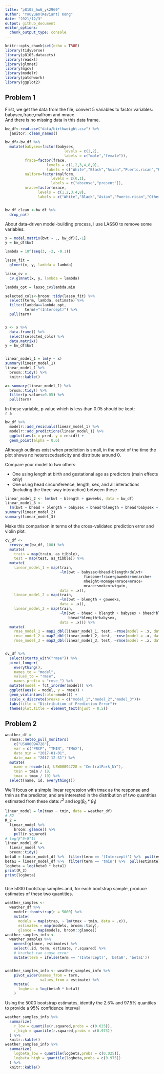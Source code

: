```yaml
---
title: "p8105_hw6_yk2960"
author: "Youyuan(Keviant) Kong"
date: "2021/12/3"
output: github_document
editor_options: 
  chunk_output_type: console
---
```


```r
knitr::opts_chunk$set(echo = TRUE)
library(tidyverse)
library(p8105.datasets)
library(readxl)
library(glmnet)
library(mgcv)
library(modelr)
library(patchwork)
library(ggplot2)
```


## Problem 1

First, we get the data from the file, convert 5 variables to factor variables:
</br>
babysex,frace,malfrom and mrace.</br>
And there is no missing data in this data frame. </br>

```r
bw_df<-read.csv("data/birthweight.csv") %>% 
  janitor::clean_names() 

bw_df<-bw_df %>% 
  mutate(babysex=factor(babysex,
                           levels = c(1,2),
                           labels = c("male","female")),
         frace=factor(frace,
                   levels = c(1,2,3,4,8,9),
                   labels = c("White","Black","Asian","Puerto.rican","Other","Unkown")),
         malform=factor(malform,
                     levels = c(0,1),
                     labels = c("absense","present")),
         mrace=factor(mrace,
               levels = c(1,2,3,4,8),
               labels = c("White","Black","Asian","Puerto.rican","Other")))


bw_df_clean <-bw_df %>% 
  drop_na()
```

About data-driven model-building process, I use LASSO to remove some 
variables. 
```r
x = model.matrix(bwt ~ ., bw_df)[,-1]
y = bw_df$bwt
```


```r
lambda = 10^(seq(3, -2, -0.1))

lasso_fit =
  glmnet(x, y, lambda = lambda)

lasso_cv =
  cv.glmnet(x, y, lambda = lambda)

lambda_opt = lasso_cv$lambda.min

```

```r
selected_cols<-broom::tidy(lasso_fit) %>% 
  select(term, lambda, estimate) %>% 
  filter(lambda==lambda_opt,
         term!="(Intercept)") %>% 
  pull(term) 



```


```r
x <- x %>% 
  data.frame() %>% 
  select(selected_cols) %>% 
  data.matrix()
y = bw_df$bwt


linear_model_1 = lm(y ~ x)
summary(linear_model_1)
linear_model_1 %>% 
  broom::tidy() %>% 
  knitr::kable()

a<-summary(linear_model_1) %>% 
  broom::tidy() %>% 
  filter(p.value<=0.05) %>% 
  pull(term)

```

In these variable, p value which is less than 0.05 should be kept:</br>
`r a`

```r
bw_df %>% 
  modelr::add_residuals(linear_model_1) %>% 
  modelr::add_predictions(linear_model_1) %>% 
  ggplot(aes(x = pred, y = resid)) +
  geom_point(alpha = 0.6)
```

Although outlines exist when prediction is small, in the most of the time
the plot shows no heteroscedasticity and distribute around 0.


Compare your model to two others:

* One using length at birth and gestational age as predictors (main effects only)
* One using head circumference, length, sex, and all interactions (including the three-way interaction) between these
```r
linear_model_2 <- lm(bwt ~ blength + gaweeks, data = bw_df)
linear_model_3 <-
  lm(bwt ~ bhead + blength + babysex + bhead*blength + bhead*babysex + blength*babysex + bhead*blength*babysex, data = bw_df)
summary(linear_model_2)
summary(linear_model_3)

```

Make this comparison in terms of the cross-validated prediction error and violin plot.
```r
cv_df <-  
  crossv_mc(bw_df, 100) %>% 
  mutate(
    train = map(train, as_tibble),
    test = map(test, as_tibble)) %>% 
  mutate(
    linear_model_1 = map(train, 
                         ~lm(bwt ~ babysex+bhead+blength+delwt+
                                    fincome+frace+gaweeks+menarche+
                                    mheight+momage+mrace+mrace+
                                    mrace+smoken+wtgain, 
                         data = .x)),
    linear_model_2 = map(train, 
                         ~lm(bwt ~ blength + gaweeks, 
                         data = .x)),
    linear_model_3 = map(train, 
                         ~lm(bwt ~ bhead + blength + babysex + bhead*blength +                                   bhead*babysex + blength*babysex +
                             bhead*blength*babysex,
                         data = .x))) %>% 
  mutate(
    rmse_model_1 = map2_dbl(linear_model_1, test, ~rmse(model = .x, data = .y)),
    rmse_model_2 = map2_dbl(linear_model_2, test, ~rmse(model = .x, data = .y)),
    rmse_model_3 = map2_dbl(linear_model_3, test, ~rmse(model = .x, data = .y)))


cv_df %>% 
  select(starts_with("rmse")) %>% 
  pivot_longer(
    everything(),
    names_to = "model", 
    values_to = "rmse",
    names_prefix = "rmse_") %>% 
  mutate(model = fct_inorder(model)) %>% 
  ggplot(aes(x = model, y = rmse)) + 
  geom_violin(aes(color=model)) +
  scale_x_discrete(breaks = c("model_1","model_2","model_3"))+
  labs(title = "Distribution of Prediction Error")+
  theme(plot.title = element_text(hjust = 0.5))
```

## Problem 2

```r
weather_df = 
  rnoaa::meteo_pull_monitors(
    c("USW00094728"),
    var = c("PRCP", "TMIN", "TMAX"), 
    date_min = "2017-01-01",
    date_max = "2017-12-31") %>%
  mutate(
    name = recode(id, USW00094728 = "CentralPark_NY"),
    tmin = tmin / 10,
    tmax = tmax / 10) %>%
  select(name, id, everything())
```

We’ll focus on a simple linear regression with tmax as the response and tmin as the predictor, and are interested in the distribution of two quantities estimated from these data:
 $r^{2}$ and $log(\beta_{0}*\beta_{1})$
```r
linear_model = lm(tmax ~ tmin, data = weather_df)
# R2
R_2 = 
  linear_model %>% 
    broom::glance() %>% 
    pull(r.squared)
# log(β^0∗β^1)
linear_model_df = 
  linear_model %>% 
  broom::tidy()
beta0 = linear_model_df %>%  filter(term == '(Intercept)') %>%  pull(estimate)
beta1 = linear_model_df %>%  filter(term == 'tmin') %>%  pull(estimate)
logbeta = log(beta0 * beta1)
print(R_2)
print(logbeta)



```


Use 5000 bootstrap samples and, for each bootstrap sample, produce estimates of these two quantities.
```r
weather_samples <- 
  weather_df %>% 
    modelr::bootstrap(n = 5000) %>% 
    mutate(
      models = map(strap, ~ lm(tmax ~ tmin, data = .x)),
      estimates = map(models, broom::tidy),
      glance = map(models, broom::glance))
weather_samples_info <- 
  weather_samples %>% 
    unnest(glance, estimates) %>% 
    select(.id, term, estimate, r.squared) %>% 
    # bracket can cause error
    mutate(term = ifelse(term == '(Intercept)', 'beta0', 'beta1')) 


weather_samples_info <- weather_samples_info %>% 
    pivot_wider(names_from = term, 
                values_from = estimate) %>% 
    mutate(
      logbeta = log(beta0 * beta1)
    )


```



Using the 5000 bootstrap estimates, identify the 2.5% and 97.5% quantiles to provide a 95% confidence interval 
```r
weather_samples_info %>% 
  summarize(
    r_low = quantile(r.squared,probs = c(0.025)),
    r_high = quantile(r.squared,probs = c(0.975))
  ) %>% 
  knitr::kable()
weather_samples_info %>% 
  summarize(
    logbeta_low = quantile(logbeta,probs = c(0.025)),
    logbeta_high = quantile(logbeta,probs = c(0.975))
  ) %>% 
  knitr::kable()
```


